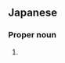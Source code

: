 ==Japanese==
{{ja-kanjitab|み|とま|yomi=k}}

===Proper noun===
{{ja-pos|みとま|proper}}

# {{surname|lang=ja|sort=みとま}}